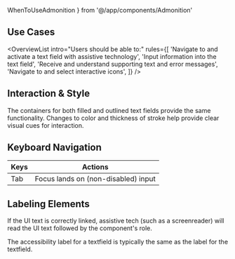 ---
---

  WhenToUseAdmonition
} from '@/app/components/Admonition'

## Use Cases

<OverviewList intro="Users should be able to:" rules={[
  'Navigate to and activate a text field with assistive technology',
  'Input information into the text field',
  'Receive and understand supporting text and error messages',
  'Navigate to and select interactive icons',
]} />

## Interaction &amp; Style

The containers for both filled and outlined text fields provide the same functionality. Changes to color and thickness of stroke help provide clear visual cues for interaction.

## Keyboard Navigation

| Keys     | Actions                                                         |
| -------- | --------------------------------------------------------------- |
| Tab      | Focus lands on (non-disabled) input       |

## Labeling Elements

If the UI text is correctly linked, assistive tech (such as a screenreader) will read the UI text followed by the component's role.

The accessibility label for a textfield is typically the same as the label for the textfield.